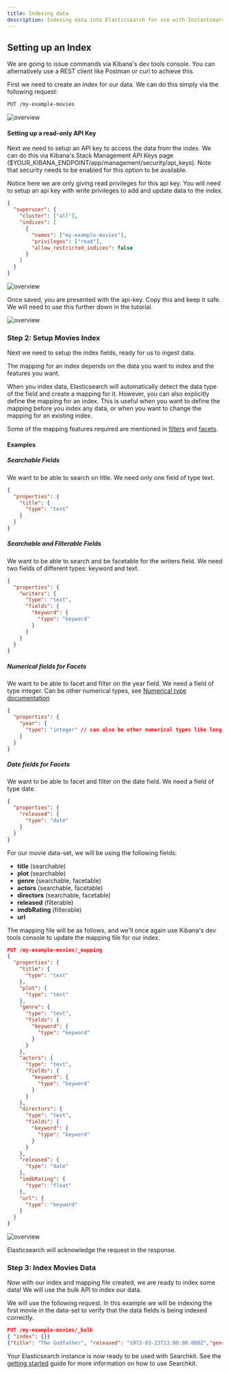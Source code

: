 ```yaml
---
title: Indexing data
description: Indexing data into Elasticsearch for use with Instantsearch and Searchkit
---
```


## Setting up an Index

We are going to issue commands via Kibana's dev tools console. You can alternatively use a REST client like Postman or curl to achieve this.

First we need to create an index for our data. We can do this simply via the following request:

```sh
PUT /my-example-movies
```

![overview](../../../public/docs/create-index.jpg)

#### Setting up a read-only API Key

Next we need to setup an API key to access the data from the index. We can do this via Kibana's Stack Management API Keys page ($YOUR_KIBANA_ENDPOINT/app/management/security/api_keys). Note that security needs to be enabled for this option to be available.

Notice here we are only giving read privileges for this api key. You will need to setup an api key with write privileges to add and update data to the index.

```json
{
  "superuser": {
    "cluster": ["all"],
    "indices": [
      {
        "names": ["my-example-movies"],
        "privileges": ["read"],
        "allow_restricted_indices": false
      }
    ]
  }
}
```

![overview](../../../public/docs/api-keys.jpg)

Once saved, you are presented with the api-key. Copy this and keep it safe. We will need to use this further down in the tutorial.

![overview](../../../public/docs/api-key-view.jpg)

### Step 2: Setup Movies Index

Next we need to setup the index fields, ready for us to ingest data.

The mapping for an index depends on the data you want to index and the features you want. 

When you index data, Elasticsearch will automatically detect the data type of the field and create a mapping for it. However, you can also explicitly define the mapping for an index. This is useful when you want to define the mapping before you index any data, or when you want to change the mapping for an existing index.

Some of the mapping features required are mentioned in [filters](/docs/guides/filters) and [facets](/docs/guides/facets).

#### Examples

##### Searchable Fields

We want to be able to search on title. We need only one field of type text.

```json
{
  "properties": {
    "title": {
      "type": "text"
    }
  }
}
```

##### Searchable and Filterable Fields

We want to be able to search and be facetable for the writers field. We need two fields of different types: keyword and text.

```json
{
  "properties": {
    "writers": {
      "type": "text",
      "fields": {
        "keyword": {
          "type": "keyword"
        }
      }
    }
  }
}
```

##### Numerical fields for Facets

We want to be able to facet and filter on the year field. We need a field of type integer.
Can be other numerical types, see [Numerical type documentation](https://www.elastic.co/guide/en/elasticsearch/reference/current/number.html)

```json
{
  "properties": {
    "year": {
      "type": "integer" // can also be other numerical types like long, short, byte, double, float
    }
  }
}
```

##### Date fields for Facets

We want to be able to facet and filter on the date field. We need a field of type date.

```json
{
  "properties": {
    "released": {
      "type": "date"
    }
  }
}
```

For our movie data-set, we will be using the following fields:

- **title** (searchable)
- **plot** (searchable)
- **genre** (searchable, facetable)
- **actors** (searchable, facetable)
- **directors** (searchable, facetable)
- **released** (filterable)
- **imdbRating** (filterable)
- **url**

The mapping file will be as follows, and we'll once again use Kibana's dev tools console to update the mapping file for our index.

```json
PUT /my-example-movies/_mapping
{
  "properties": {
    "title": {
      "type": "text"
    },
    "plot": {
      "type": "text"
    },
    "genre": {
      "type": "text",
      "fields": {
        "keyword": {
          "type": "keyword"
        }
      }
    },
    "actors": {
      "type": "text",
      "fields": {
        "keyword": {
          "type": "keyword"
        }
      }
    },
    "directors": {
      "type": "text",
      "fields": {
        "keyword": {
          "type": "keyword"
        }
      }
    },
    "released": {
      "type": "date"
    },
    "imdbRating": {
      "type": "float"
    },
    "url": {
      "type": "keyword"
    }
  }
}
```

![overview](../../../public/docs/update-mapping.jpg)

Elasticsearch will acknowledge the request in the response.

### Step 3: Index Movies Data

Now with our index and mapping file created, we are ready to index some data! We will use the bulk API to index our data.

We will use the following request. In this example we will be indexing the first movie in the data-set to verify that the data fields is being indexed correctly.

```json
PUT /my-example-movies/_bulk
{ "index": {}}
{"title": "The Godfather", "released": "1972-03-23T23:00:00.000Z","genre": ["Crime", "Drama"],"directors": ["Francis Ford Coppola"],"actors": ["Marlon Brando", "Al Pacino", "James Caan", "Richard S. Castellano"],"plot": "The aging patriarch of an organized crime dynasty transfers control of his clandestine empire to his reluctant son.","imdbRating": "9.2", "url": "https://www.imdb.com/title/tt0068646/"}
```

Your Elasticsearch instance is now ready to be used with Searchkit. See the [getting started](/docs/getting-started) guide for more information on how to use Searchkit.
